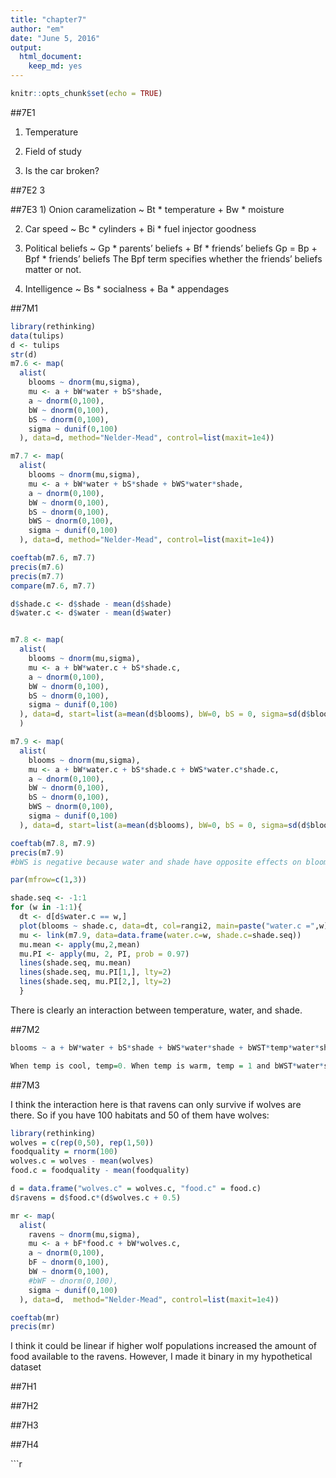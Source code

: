 ```yaml
---
title: "chapter7"
author: "em"
date: "June 5, 2016"
output:
  html_document:
    keep_md: yes
---
```


```r
knitr::opts_chunk$set(echo = TRUE)
```

##7E1

1) Temperature

2) Field of study

3) Is the car broken?

##7E2
3

##7E3
1) Onion caramelization ~ Bt * temperature + Bw * moisture

2) Car speed ~ Bc * cylinders + Bi * fuel injector goodness

3) Political beliefs ~ Gp * parents' beliefs + Bf * friends' beliefs
Gp = Bp + Bpf * friends' beliefs
The Bpf term specifies whether the friends' beliefs matter or not.

4) Intelligence ~ Bs * socialness + Ba * appendages

##7M1

```r
library(rethinking)
data(tulips)
d <- tulips
str(d)
m7.6 <- map(
  alist(
    blooms ~ dnorm(mu,sigma),
    mu <- a + bW*water + bS*shade,
    a ~ dnorm(0,100),
    bW ~ dnorm(0,100),
    bS ~ dnorm(0,100),
    sigma ~ dunif(0,100)
  ), data=d, method="Nelder-Mead", control=list(maxit=1e4))

m7.7 <- map(
  alist(
    blooms ~ dnorm(mu,sigma),
    mu <- a + bW*water + bS*shade + bWS*water*shade,
    a ~ dnorm(0,100),
    bW ~ dnorm(0,100),
    bS ~ dnorm(0,100),
    bWS ~ dnorm(0,100),
    sigma ~ dunif(0,100)
  ), data=d, method="Nelder-Mead", control=list(maxit=1e4))

coeftab(m7.6, m7.7)  
precis(m7.6)
precis(m7.7)
compare(m7.6, m7.7)

d$shade.c <- d$shade - mean(d$shade)
d$water.c <- d$water - mean(d$water)


m7.8 <- map(
  alist(
    blooms ~ dnorm(mu,sigma),
    mu <- a + bW*water.c + bS*shade.c,
    a ~ dnorm(0,100),
    bW ~ dnorm(0,100),
    bS ~ dnorm(0,100),
    sigma ~ dunif(0,100)
  ), data=d, start=list(a=mean(d$blooms), bW=0, bS = 0, sigma=sd(d$blooms))
  )

m7.9 <- map(
  alist(
    blooms ~ dnorm(mu,sigma),
    mu <- a + bW*water.c + bS*shade.c + bWS*water.c*shade.c,
    a ~ dnorm(0,100),
    bW ~ dnorm(0,100),
    bS ~ dnorm(0,100),
    bWS ~ dnorm(0,100),
    sigma ~ dunif(0,100)
  ), data=d, start=list(a=mean(d$blooms), bW=0, bS = 0, sigma=sd(d$blooms)))

coeftab(m7.8, m7.9)
precis(m7.9)
#bWS is negative because water and shade have opposite effects on blooms

par(mfrow=c(1,3))

shade.seq <- -1:1
for (w in -1:1){
  dt <- d[d$water.c == w,]
  plot(blooms ~ shade.c, data=dt, col=rangi2, main=paste("water.c =",w), xaxp = c(-1,1,2), ylim=c(0,362), xlab = "shade (centered)")
  mu <- link(m7.9, data=data.frame(water.c=w, shade.c=shade.seq))
  mu.mean <- apply(mu,2,mean)
  mu.PI <- apply(mu, 2, PI, prob = 0.97)
  lines(shade.seq, mu.mean)
  lines(shade.seq, mu.PI[1,], lty=2)
  lines(shade.seq, mu.PI[2,], lty=2)
  }

```

There is clearly an interaction between temperature, water, and shade.


##7M2

```r
blooms ~ a + bW*water + bS*shade + bWS*water*shade + bWST*temp*water*shade 

When temp is cool, temp=0. When temp is warm, temp = 1 and bWST*water*shade is equal to the sum of the other terms times 1.
```


##7M3

I think the interaction here is that ravens can only survive if wolves are there. So if you have 100 habitats and 50 of them have wolves:

```r
library(rethinking)
wolves = c(rep(0,50), rep(1,50))
foodquality = rnorm(100)
wolves.c = wolves - mean(wolves)
food.c = foodquality - mean(foodquality)

d = data.frame("wolves.c" = wolves.c, "food.c" = food.c)
d$ravens = d$food.c*(d$wolves.c + 0.5)

mr <- map(
  alist(
    ravens ~ dnorm(mu,sigma),
    mu <- a + bF*food.c + bW*wolves.c,
    a ~ dnorm(0,100),
    bF ~ dnorm(0,100),
    bW ~ dnorm(0,100),
    #bWF ~ dnorm(0,100),
    sigma ~ dunif(0,100)
  ), data=d,  method="Nelder-Mead", control=list(maxit=1e4))

coeftab(mr)
precis(mr)
```

I think it could be linear if higher wolf populations increased the amount of food available to the ravens. However, I made it binary in my hypothetical dataset

##7H1

##7H2

##7H3

##7H4


```r
